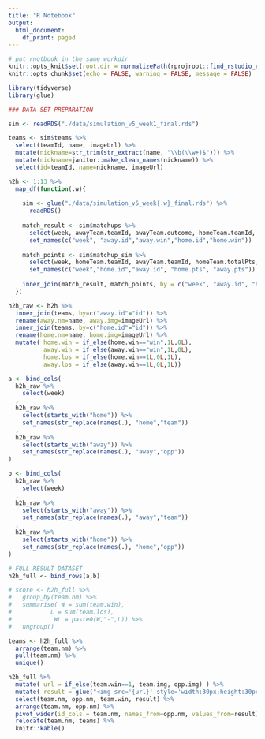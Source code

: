 ```yaml
---
title: "R Notebook"
output:
  html_document:
    df_print: paged
---
```



```r

# put rnotbook in the same workdir
knitr::opts_knit$set(root.dir = normalizePath(rprojroot::find_rstudio_root_file())) 
knitr::opts_chunk$set(echo = FALSE, warning = FALSE, message = FALSE)

```


```r
library(tidyverse)
library(glue)

### DATA SET PREPARATION

sim <- readRDS("./data/simulation_v5_week1_final.rds")

teams <- sim$teams %>% 
  select(teamId, name, imageUrl) %>% 
  mutate(nickname=str_trim(str_extract(name, "\\b(\\w+)$"))) %>% 
  mutate(nickname=janitor::make_clean_names(nickname)) %>% 
  select(id=teamId, name=nickname, imageUrl)

h2h <- 1:13 %>% 
  map_df(function(.w){
    
    sim <- glue("./data/simulation_v5_week{.w}_final.rds") %>% 
      readRDS()
    
    match_result <- sim$matchups %>% 
      select(week, awayTeam.teamId, awayTeam.outcome, homeTeam.teamId, homeTeam.outcome) %>% 
      set_names(c("week", "away.id","away.win","home.id","home.win"))
    
    match_points <- sim$matchup_sim %>%
      select(week, homeTeam.teamId, awayTeam.teamId, homeTeam.totalPts, awayTeam.totalPts) %>% 
      set_names(c("week","home.id","away.id", "home.pts", "away.pts"))
    
    inner_join(match_result, match_points, by = c("week", "away.id", "home.id"))
  }) 

h2h_raw <- h2h %>% 
  inner_join(teams, by=c("away.id"="id")) %>% 
  rename(away.nm=name, away.img=imageUrl) %>% 
  inner_join(teams, by=c("home.id"="id")) %>% 
  rename(home.nm=name, home.img=imageUrl) %>% 
  mutate( home.win = if_else(home.win=="win",1L,0L),
          away.win = if_else(away.win=="win",1L,0L),
          home.los = if_else(home.win==1L,0L,1L),
          away.los = if_else(away.win==1L,0L,1L))

a <- bind_cols(
  h2h_raw %>% 
    select(week)
  ,
  h2h_raw %>% 
    select(starts_with("home")) %>% 
    set_names(str_replace(names(.), "home","team"))
  ,
  h2h_raw %>% 
    select(starts_with("away")) %>% 
    set_names(str_replace(names(.), "away","opp"))
)

b <- bind_cols(
  h2h_raw %>% 
    select(week)
  ,
  h2h_raw %>% 
    select(starts_with("away")) %>% 
    set_names(str_replace(names(.), "away","team"))
  ,
  h2h_raw %>% 
    select(starts_with("home")) %>% 
    set_names(str_replace(names(.), "home","opp"))
)

# FULL RESULT DATASET
h2h_full <- bind_rows(a,b)

# score <- h2h_full %>% 
#   group_by(team.nm) %>% 
#   summarise( W = sum(team.win),
#           L = sum(team.los), 
#            WL = paste0(W,"-",L)) %>% 
#   ungroup()

teams <- h2h_full %>% 
  arrange(team.nm) %>% 
  pull(team.nm) %>% 
  unique()

h2h_full %>%   
  mutate( url = if_else(team.win==1, team.img, opp.img) ) %>% 
  mutate( result = glue("<img src='{url}' style='width:30px;height:30px' alt=''>")) %>% 
  select(team.nm, opp.nm, team.win, result) %>% 
  arrange(team.nm, opp.nm) %>% 
  pivot_wider(id_cols = team.nm, names_from=opp.nm, values_from=result) %>% 
  relocate(team.nm, teams) %>% 
  knitr::kable()
```

